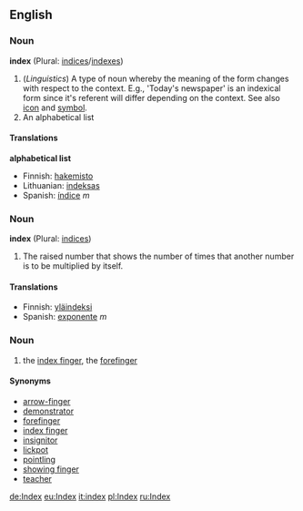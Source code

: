 ==English==

===Noun===
'''index''' (Plural: [[indices]]/[[indexes]])

#(''Linguistics'') A type of noun whereby the meaning of the form changes with respect to the context. E.g., 'Today's newspaper' is an indexical form since it's referent will differ depending on the context. See also [[icon]] and [[symbol]].
#An alphabetical list


====Translations====
'''alphabetical list'''
*Finnish: [[hakemisto]]
*Lithuanian: [[indeksas]]
*Spanish: [[índice]] ''m''

===Noun===
'''index''' (Plural: [[indices]])

#The raised number that shows the number of times that another number is to be multiplied by itself.

====Translations====
*Finnish: [[yläindeksi]]
*Spanish: [[exponente]] ''m''

===Noun===
# the [[index finger]], the [[forefinger]]
====Synonyms====
*[[arrow-finger]]
*[[demonstrator]]
*[[forefinger]]
*[[index finger]]
*[[insignitor]]
*[[lickpot]]
*[[pointling]]
*[[showing finger]]
*[[teacher]]

[[de:Index]]
[[eu:Index]]
[[it:index]]
[[pl:Index]]
[[ru:Index]]